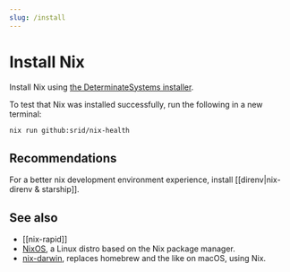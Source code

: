```yaml
---
slug: /install
---
```


# Install Nix

Install Nix using [the DeterminateSystems installer](https://github.com/DeterminateSystems/nix-installer#the-determinate-nix-installer).


To test that Nix was installed successfully, run the following in a new terminal:

```bash
nix run github:srid/nix-health
```

## Recommendations

For a better nix development environment experience, install [[direnv|nix-direnv & starship]].

## See also

- [[nix-rapid]]
- [NixOS](https://nixos.org/), a Linux distro based on the Nix package manager.
- [nix-darwin](https://github.com/LnL7/nix-darwin), replaces homebrew and the like on macOS, using Nix.

